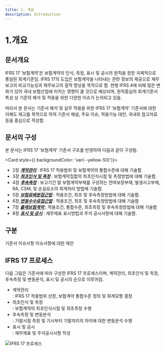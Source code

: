 ```yaml
---
title: 1. 개요
description: Introduction
---
```




# 1.개요


문서개요
----

IFRS 17 ‘보험계약’은 보험계약의 인식, 측정, 표시 및 공시의 원칙을 정한  국제적으로 통일된 회계기준임. IFRS 17의 도입은 보험계약을 나타내는 관련 정보의 제공으로 재무보고의 비교가능성과 재무보고의 질적 향상을 목적으로 함. 현행 IFRS 4에 비해 많은 변화가 있어 국내 보험산업에 미치는 영향이 클 것으로 예상되며, 원칙중심의 회계기준서 특성 상 기준의 해석 및 적용을 위한 다양한 이슈가 논의되고 있음.

따라서 본 문서는 기준서 해석 및 실무 적용을 위한 IFRS 17 ‘보험계약’ 기준서에 대한 이해도 제고를 목적으로 하여 기준서 해설, 주요 이슈, 적용가능 대안, 국내외 참고자료 등을 중심으로 작성함.

## 문서의 구성

본 문서는 IFRS 17 ‘보험계약’ 기준서 구조를 반영하여 다음과 같이 구성됨.

<Card  style={{ backgroundColor: 'var(--yellow-50)'}}>
* 2장 [_**계약관리**_](2./)  : IFRS 17 적용범위 및 보험계약의 통합수준에 대해 기술함.
* 3장 [_**최초인식 및 측정**_](3./) : 보험계약집합의 최초인식시점 및 측정방법에 대해 기술함.
* 4장 [_**후속측정**_](4./) : 보고기간 말 보험계약부채를 구성하는 잔여보장부채, 발생사고부채, RA, CSM, 및 손실요소의 회계처리 방법에 기술함.&#x20;
* 5장 [_**보험료배분접근법**_](5./) : 적용조건, 최초 및 후속측정방법에 대해 기술함.
* 6장[ _**변동수수료접근법**_](6./) : 적용조건, 최초 및 후속측정방법에 대해 기술함
* 7장 [_**출재보험계약**_ ](7./)   : 적용조건, 통합수준, 최초측정 및 후속측정방법에 대해 기술함
* 8장 [_**표시 및 공시**_](8/)     : 재무제표 표시방법과 주석 공시사항에 대해 기술함.
</Card>


## 구분

<Callout  emoji="">
기준서
</Callout>

<Callout type="warning" emoji="">
이슈사항
</Callout>


<Callout type="info" emoji="">
이슈사항에 대한 제안
</Callout>




## IFRS 17 프로세스

다음 그림은 기준서에 따라 구성한 IFRS 17 프로세스이며, 계약관리, 최초인식 및 측정, 후속측정 및 변동분석, 표시 및 공시의 순으로 이루어짐.

* 계약관리\
  : IFRS 17 적용범위 선정, 보험계약 통합수준 정의 및 회계모형 결정
* 최초인식 및 측정\
  : 보험계약의 최초인식시점 및 최초측정 수행
* 후속측정 및 변동분석\
  : 기말시점 측정 및 기시부터 기말까지의 차이에 대한 변동분석 수행
* 표시 및 공시\
  : 재무제표 및 주석공시사항 작성


![IFRS 17 프로세스](/pic1-1.png)
